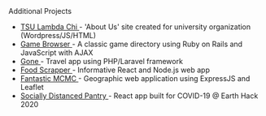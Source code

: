 
<div>
    <div className="subheading">Additional Projects</div>
    <ul class="fa-ul mb-0">
        <li>
            <span className="fa-li"><FaAngleRight /></span>
            <a href="https://web.archive.org/web/20180321081553/http://tsulambdachi.com/">
                TSU Lambda Chi
            </a> - 'About Us' site created for university organization (Wordpress/JS/HTML) 
        </li>
        <li>
            <span className="fa-li"><FaAngleRight /></span>
            <a href="https://github.com/brandonjurado/Game-Browser">
                Game Browser
            </a> - A classic game directory using Ruby on Rails and JavaScript with AJAX 
        </li>
        <li>
            <span className="fa-li"><FaAngleRight /></span>
            <a href="https://github.com/brandonjurado/Gone-Travel">
                Gone
            </a> - Travel app using PHP/Laravel framework 
        </li>
        <li>
            <span className="fa-li"><FaAngleRight /></span>
            <a href="https://devpost.com/software/food-scrapper">
                Food Scrapper
            </a> - Informative React and Node.js web app 
        </li>
        <li>
            <span className="fa-li"><FaAngleRight /></span>
            <a href="https://devpost.com/software/fantastic-mcmc">
                Fantastic MCMC
            </a> - Geographic web application using ExpressJS and Leaflet 
        </li>
        <li>
            <span className="fa-li"><FaAngleRight /></span>
            <a href="https://devpost.com/software/covid19hack-ma4nh3">
                Socially Distanced Pantry 
            </a> - React app built for COVID-19 @ Earth Hack 2020 
        </li>
    </ul>
</div>